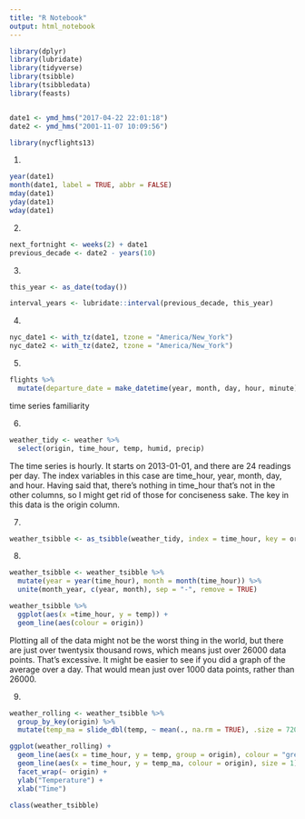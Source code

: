 ```yaml
---
title: "R Notebook"
output: html_notebook
---
```


```r
library(dplyr)
library(lubridate)
library(tidyverse)
library(tsibble)
library(tsibbledata)
library(feasts)


date1 <- ymd_hms("2017-04-22 22:01:18")
date2 <- ymd_hms("2001-11-07 10:09:56")
```


```r
library(nycflights13)

```


1. 
```r
year(date1)
month(date1, label = TRUE, abbr = FALSE)
mday(date1)
yday(date1)
wday(date1)
```
2.
```r
next_fortnight <- weeks(2) + date1
previous_decade <- date2 - years(10)
```

3.
```r
this_year <- as_date(today())

interval_years <- lubridate::interval(previous_decade, this_year)
```

4. 
```r
nyc_date1 <- with_tz(date1, tzone = "America/New_York")
nyc_date2 <- with_tz(date2, tzone = "America/New_York")
```


5. 
```r
flights %>% 
  mutate(departure_date = make_datetime(year, month, day, hour, minute))
```

time series familiarity

6. 
```r
weather_tidy <- weather %>% 
  select(origin, time_hour, temp, humid, precip)
```
The time series is hourly. It starts on 2013-01-01, and there are 24 readings per day. The index variables in this case are time_hour, year, month, day, and hour. Having said that, there's nothing in time_hour that's not in the other columns, so I might get rid of those for conciseness sake.
The key in this data is the origin column. 

7. 
```r
weather_tsibble <- as_tsibble(weather_tidy, index = time_hour, key = origin)
```


8.
```r
weather_tsibble <- weather_tsibble %>% 
  mutate(year = year(time_hour), month = month(time_hour)) %>% 
  unite(month_year, c(year, month), sep = "-", remove = TRUE)

weather_tsibble %>% 
  ggplot(aes(x =time_hour, y = temp)) +
  geom_line(aes(colour = origin))
```
Plotting all of the data might not be the worst thing in the world, but there are just over twentysix thousand rows, which means just over 26000 data points. That's excessive. It might be easier to see if you did a graph of the average over a day. That would mean just over 1000 data points, rather than 26000. 

9.
```r
weather_rolling <- weather_tsibble %>% 
  group_by_key(origin) %>% 
  mutate(temp_ma = slide_dbl(temp, ~ mean(., na.rm = TRUE), .size = 720))

ggplot(weather_rolling) +
  geom_line(aes(x = time_hour, y = temp, group = origin), colour = "grey") +
  geom_line(aes(x = time_hour, y = temp_ma, colour = origin), size = 1) +
  facet_wrap(~ origin) +
  ylab("Temperature") +
  xlab("Time")
```


```r
class(weather_tsibble)
```



















